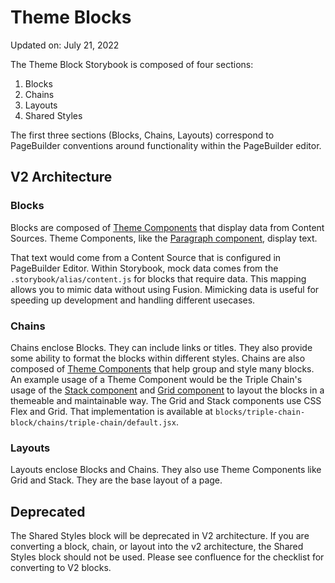 
<Meta title="Intro" />

# Theme Blocks

Updated on: July 21, 2022

The Theme Block Storybook is composed of four sections:

1. Blocks
2. Chains
3. Layouts
4. Shared Styles

The first three sections (Blocks, Chains, Layouts) correspond to PageBuilder conventions around functionality within the PageBuilder editor.

## V2 Architecture

### Blocks

Blocks are composed of [Theme Components](https://github.com/WPMedia/arc-themes-components) that display data from Content Sources. Theme Components, like the [Paragraph component](https://github.com/WPMedia/arc-themes-components/tree/arc-themes-release-version-2.0.1/src/components/paragraph), display text.

That text would come from a Content Source that is configured in PageBuilder Editor. Within Storybook, mock data comes from the `.storybook/alias/content.js` for blocks that require data. This mapping allows you to mimic data without using Fusion. Mimicking data is useful for speeding up development and handling different usecases.

### Chains

Chains enclose Blocks. They can include links or titles. They also provide some ability to format the blocks within different styles. Chains are also composed of [Theme Components](https://github.com/WPMedia/arc-themes-components) that help group and style many blocks. An example usage of a Theme Component would be the Triple Chain's usage of the [Stack component](https://github.com/WPMedia/arc-themes-components/tree/arc-themes-release-version-2.0.1/src/components/stack) and [Grid component](https://github.com/WPMedia/arc-themes-components/tree/arc-themes-release-version-2.0.1/src/components/grid) to layout the blocks in a themeable and maintainable way. The Grid and Stack components use CSS Flex and Grid. That implementation is available at `blocks/triple-chain-block/chains/triple-chain/default.jsx`.

### Layouts

Layouts enclose Blocks and Chains. They also use Theme Components like Grid and Stack. They are the base layout of a page.

## Deprecated

The Shared Styles block will be deprecated in V2 architecture. If you are converting a block, chain, or layout into the v2 architecture, the Shared Styles block should not be used. Please see confluence for the checklist for converting to V2 blocks.
